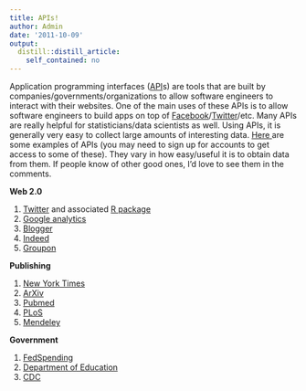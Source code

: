 ```yaml
---
title: APIs!
author: Admin
date: '2011-10-09'
output:
  distill::distill_article:
    self_contained: no
---
```


Application programming interfaces (<a href="http://en.wikipedia.org/wiki/Application_programming_interface" target="_blank">API</a>s) are tools that are built by companies/governments/organizations to allow software engineers to interact with their websites. One of the main uses of these APIs is to allow software engineers to build apps on top of <a href="http://developers.facebook.com/" target="_blank">Facebook</a>/<a href="https://dev.twitter.com/" target="_blank">Twitter</a>/etc. Many APIs are really helpful for statisticians/data scientists as well. Using APIs, it is generally very easy to collect large amounts of interesting data. <a href="http://www.programmableweb.com/apis/directory" target="_blank">Here </a>are some examples of APIs (you may need to sign up for accounts to get access to some of these). They vary in how easy/useful it is to obtain data from them. If people know of other good ones, I&#8217;d love to see them in the comments. 

**Web 2.0**

  1. <a href="https://dev.twitter.com/docs/using-search" target="_blank">Twitter</a> and associated <a href="http://cran.r-project.org/web/packages/twitteR/" target="_blank">R package</a>
  2. <a href="http://code.google.com/apis/analytics/docs/gdata/home.html" target="_blank">Google analytics</a>
  3. <a href="http://code.google.com/apis/blogger/index.html" target="_blank">Blogger</a>
  4. <a href="http://www.indeed.com/jsp/apiinfo.jsp" target="_blank">Indeed</a>
  5. <a href="https://sites.google.com/site/grouponapiv2/api-resources/deals" target="_blank">Groupon</a>

**Publishing**

  1. <a href="http://developer.nytimes.com/docs" target="_blank">New York Times</a>
  2. <span><a href="http://arxiv.org/help/api/index" target="_blank">ArXiv</a></span>
  3. <a href="http://www.ncbi.nlm.nih.gov/books/NBK25500/" target="_blank">Pubmed</a>
  4. <a href="http://api.plos.org/" target="_blank">PLoS</a>
  5. <a href="http://dev.mendeley.com/" target="_blank">Mendeley</a>

**Government**

  1. <span><a href="http://www.fedspending.org/apidoc.php" target="_blank">FedSpending</a> </span>
  2. <span><a href="http://data.ed.gov/" target="_blank">Department of Education</a></span>
  3. <a href="http://tools.cdc.gov/register/" target="_blank">CDC</a>
